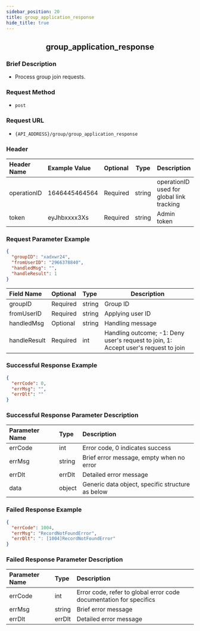 ```yaml
---
sidebar_position: 20
title: group_application_response
hide_title: true
---
```


<center>

## group_application_response

</center>

### Brief Description
- Process group join requests.
### Request Method
- `post` 
### Request URL
- `{API_ADDRESS}/group/group_application_response` 


### Header
| Header Name | Example Value | Optional | Type | Description |
|:----    |:-------    |:--- |---|------      |
|operationID|1646445464564|Required|string|operationID used for global link tracking|
|token|eyJhbxxxx3Xs|Required|string|Admin token|


### Request Parameter Example

```json
{
  "groupID": "xadxwr24",
  "fromUserID": "2966378840",
  "handledMsg": "",
  "handleResult": 1
}
```
| Field Name | Optional | Type | Description |
|:----    |:-------    |:--- |---|
|groupID|Required|string|Group ID|
|fromUserID|Required|string|Applying user ID|
|handledMsg|Optional|string|Handling message|
|handleResult|Required|int|Handling outcome; -1: Deny user's request to join, 1: Accept user's request to join|
### Successful Response Example

```json
{
  "errCode": 0,
  "errMsg": "",
  "errDlt": ""
}
```
### Successful Response Parameter Description

| Parameter Name | Type | Description |
|:----    |:-------    |:--- |
|errCode|int|Error code, 0 indicates success|
|errMsg|string|Brief error message, empty when no error|
|errDlt|errDlt|Detailed error message|
|data|object|Generic data object, specific structure as below|
### Failed Response Example

```json
{
  "errCode": 1004,
  "errMsg": "RecordNotFoundError",
  "errDlt": ": [1004]RecordNotFoundError"
}
```
### Failed Response Parameter Description

| Parameter Name | Type | Description |
|:----    |:-------    |:--- |
|errCode|int|Error code, refer to global error code documentation for specifics|
|errMsg|string|Brief error message|
|errDlt|errDlt|Detailed error message|